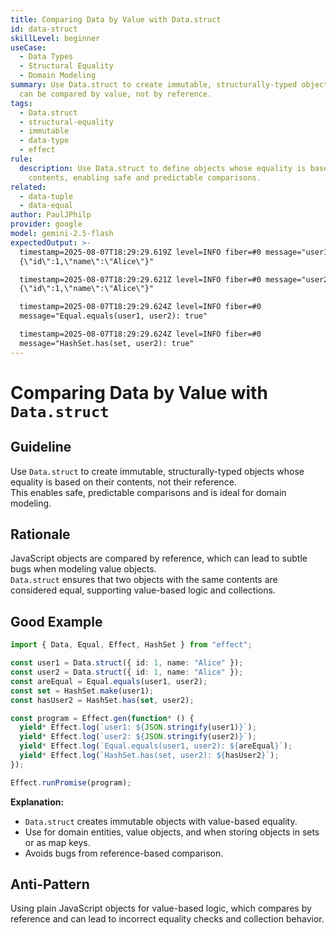 ```yaml
---
title: Comparing Data by Value with Data.struct
id: data-struct
skillLevel: beginner
useCase:
  - Data Types
  - Structural Equality
  - Domain Modeling
summary: Use Data.struct to create immutable, structurally-typed objects that
  can be compared by value, not by reference.
tags:
  - Data.struct
  - structural-equality
  - immutable
  - data-type
  - effect
rule:
  description: Use Data.struct to define objects whose equality is based on their
    contents, enabling safe and predictable comparisons.
related:
  - data-tuple
  - data-equal
author: PaulJPhilp
provider: google
model: gemini-2.5-flash
expectedOutput: >-
  timestamp=2025-08-07T18:29:29.619Z level=INFO fiber=#0 message="user1:
  {\"id\":1,\"name\":\"Alice\"}"

  timestamp=2025-08-07T18:29:29.621Z level=INFO fiber=#0 message="user2:
  {\"id\":1,\"name\":\"Alice\"}"

  timestamp=2025-08-07T18:29:29.624Z level=INFO fiber=#0
  message="Equal.equals(user1, user2): true"

  timestamp=2025-08-07T18:29:29.624Z level=INFO fiber=#0
  message="HashSet.has(set, user2): true"
---
```


# Comparing Data by Value with `Data.struct`

## Guideline

Use `Data.struct` to create immutable, structurally-typed objects whose equality is based on their contents, not their reference.  
This enables safe, predictable comparisons and is ideal for domain modeling.

## Rationale

JavaScript objects are compared by reference, which can lead to subtle bugs when modeling value objects.  
`Data.struct` ensures that two objects with the same contents are considered equal, supporting value-based logic and collections.

## Good Example

```typescript
import { Data, Equal, Effect, HashSet } from "effect";

const user1 = Data.struct({ id: 1, name: "Alice" });
const user2 = Data.struct({ id: 1, name: "Alice" });
const areEqual = Equal.equals(user1, user2);
const set = HashSet.make(user1);
const hasUser2 = HashSet.has(set, user2);

const program = Effect.gen(function* () {
  yield* Effect.log(`user1: ${JSON.stringify(user1)}`);
  yield* Effect.log(`user2: ${JSON.stringify(user2)}`);
  yield* Effect.log(`Equal.equals(user1, user2): ${areEqual}`);
  yield* Effect.log(`HashSet.has(set, user2): ${hasUser2}`);
});

Effect.runPromise(program);

```

**Explanation:**  
- `Data.struct` creates immutable objects with value-based equality.
- Use for domain entities, value objects, and when storing objects in sets or as map keys.
- Avoids bugs from reference-based comparison.

## Anti-Pattern

Using plain JavaScript objects for value-based logic, which compares by reference and can lead to incorrect equality checks and collection behavior.
